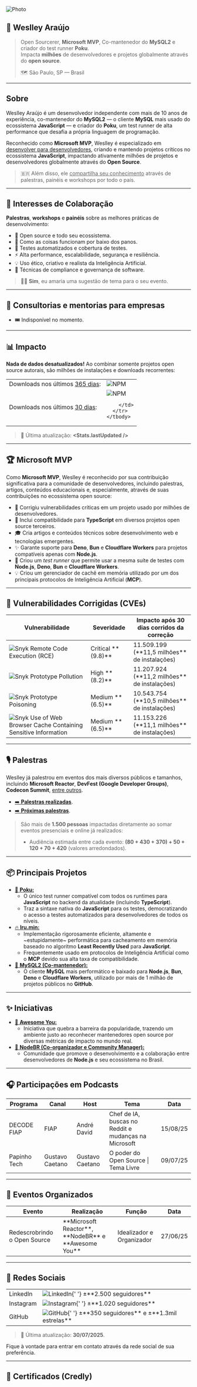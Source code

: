 
<div className='img-bio'>
  <img loading='lazy' alt='Photo' src='/img/1738374865030.jpeg' width={128} />
  <div>

## 📌 Weslley Araújo

> Open Sourcerer, <Link to="https://mvp.microsoft.com/en-US/mvp/profile/92f04098-519f-40f7-a22d-1f0579e3aae7">**Microsoft MVP**</Link>, Co-mantenedor do <Link to="https://sidorares.github.io/node-mysql2/">**MySQL2**</Link> e criador do test runner <Link to="https://poku.io/">**Poku**</Link>.<br />
> Impacta **milhões** de desenvolvedores e projetos globalmente através do **open source**.
>
> 🗺️ São Paulo, SP — Brasil

  </div>
</div>

---

## <UserSearch /> Sobre

Weslley Araújo é um desenvolvedor independente com mais de 10 anos de experiência, co-mantenedor do <Link to="https://sidorares.github.io/node-mysql2/">**MySQL2**</Link> — o cliente **MySQL** mais usado do ecossistema **JavaScript** — e criador do <Link to="https://poku.io/">**Poku**</Link>, um test runner de alta performance que desafia a própria linguagem de programação.

Reconhecido como <Link to="https://mvp.microsoft.com/en-US/mvp/profile/92f04098-519f-40f7-a22d-1f0579e3aae7">**Microsoft MVP**</Link>, Weslley é especializado em <ins>desenvolver para desenvolvedores</ins>, criando e mantendo projetos críticos no ecossistema **JavaScript**, impactando ativamente milhões de projetos e desenvolvedores globalmente através do **Open Source**.

<Admonition type='tip' title='' icon=''>

> 🇧🇷 Além disso, ele <ins>compartilha seu conhecimento</ins> através de palestras, painéis e workshops por todo o país.

</Admonition>

---

## 🚀 Interesses de Colaboração

**Palestras**, **workshops** e **painéis** sobre as melhores práticas de desenvolvimento:

- 🤝 Open source e todo seu ecossistema.
- 🔬 Como as coisas funcionam por baixo dos panos.
- 🧪 Testes automatizados e cobertura de testes.
- ⚡️ Alta performance, escalabilidade, segurança e resiliência.
- 💡 Uso ético, criativo e realista da Inteligência Artificial.
- 🔐 Técnicas de compliance e governança de software.

<Admonition type='tip' title='' icon=''>

> 🫶🏻 **Sim**, eu amaria uma sugestão de tema para o seu evento.

</Admonition>

---

## 👔 Consultorias e mentorias para empresas

- 🎟️ Indisponível no momento.

---

## 📊 Impacto

**Nada de dados desatualizados!** Ao combinar somente projetos open source autorais, são milhões de instalações e downloads recorrentes:

<div className='container'>
  <table>
    <tbody>
      <tr>
        <td>
          Downloads nos últimos <ins>365 dias</ins>:
        </td>
        <td>
          <img src='/img/npm.svg' alt='NPM' width={16} height={16} />
          <strong>
            <Stats.downloadsPerYear />
          </strong>
        </td>
      </tr>
      <tr>
        <td>
          Downloads nos últimos <ins>30 dias</ins>:
        </td>
        <td>
          <img src='/img/npm.svg' alt='NPM' width={16} height={16} />
          <strong>
            <Stats.downloadsPerMonth />
          </strong>

        </td>
      </tr>
    </tbody>

  </table>
</div>

> 🔄 Última atualização: **<Stats.lastUpdated />**

---

## 🏆 Microsoft MVP

Como <Link to="https://mvp.microsoft.com/en-US/mvp/profile/92f04098-519f-40f7-a22d-1f0579e3aae7">**Microsoft MVP**</Link>, Weslley é reconhecido por sua contribuição significativa para a comunidade de desenvolvedores, incluindo palestras, artigos, conteúdos educacionais e, especialmente, através de suas contribuições no ecossistema open source:

- 🔐 Corrigiu vulnerabilidades críticas em um projeto usado por milhões de desenvolvedores.
- 🔧 Inclui compatibilidade para **TypeScript** em diversos projetos open source terceiros.
- 🎓 Cria artigos e conteúdos técnicos sobre desenvolvimento web e tecnologias emergentes.
- ✨ Garante suporte para **Deno**, **Bun** e **Cloudflare Workers** para projetos compatíveis apenas com **Node.js**.
- 🧪 Criou um _test runner_ que permite usar a mesma suíte de testes com **Node.js**, **Deno**, **Bun** e **Cloudflare Workers**.
- 💡 Criou um gerenciador de cachê em memória utilizado por um dos principais protocolos de Inteligência Artificial (**MCP**).

---

## 👾 Vulnerabilidades Corrigidas (CVEs)

<div className='container'>
  <table>
    <thead>
      <tr>
        <th>Vulnerabilidade</th>
        <th>Severidade</th>
        <th>Impacto após 30 dias corridos da correção</th>
      </tr>
    </thead>
    <tbody>
      <tr>
        <td>
          <img src='/img/snyk.svg' alt='Snyk' width={16} height={16} />
          <Link to='https://security.snyk.io/vuln/SNYK-JS-MYSQL2-6591085'>
            Remote Code Execution (RCE)
          </Link>
        </td>
        <td>Critical **(9.8)**</td>
        <td>11.509.199 (**11,5 milhões** de instalações)</td>
      </tr>
      <tr>
        <td>
          <img src='/img/snyk.svg' alt='Snyk' width={16} height={16} />
          <Link to='https://security.snyk.io/vuln/SNYK-JS-MYSQL2-6861580'>
            Prototype Pollution
          </Link>
        </td>
        <td>High **(8.2)**</td>
        <td>11.207.924 (**11,2 milhões** de instalações)</td>
      </tr>
      <tr>
        <td>
          <img src='/img/snyk.svg' alt='Snyk' width={16} height={16} />
          <Link to='https://security.snyk.io/vuln/SNYK-JS-MYSQL2-6591084'>
            Prototype Poisoning
          </Link>
        </td>
        <td>Medium **(6.5)**</td>
        <td>10.543.754 (**10,5 milhões** de instalações)</td>
      </tr>
      <tr>
        <td>
          <img src='/img/snyk.svg' alt='Snyk' width={16} height={16} />
          <Link to='https://security.snyk.io/vuln/SNYK-JS-MYSQL2-6591300'>
            Use of Web Browser Cache Containing Sensitive Information
          </Link>
        </td>
        <td>Medium **(6.5)**</td>
        <td>11.153.226 (**11,1 milhões** de instalações)</td>
      </tr>
    </tbody>
  </table>
</div>

---

## 🎙️ Palestras

Weslley já palestrou em eventos dos mais diversos públicos e tamanhos, incluindo **Microsoft Reactor**, **DevFest (Google Developer Groups)**, **Codecon Summit**, [entre outros](/talks/).

- [➡️ **Palestras realizadas**](/talks/).
- [➡️ **Próximas palestras**](/).

<Admonition type='tip' title='' icon=''>

> São mais de **1.500 pessoas** impactadas diretamente ao somar eventos presenciais e online já realizados:
>
> - Audiência estimada entre cada evento: **(80 + 430 + 370) + 50 + 120 + 70 + 420** (valores arredondados).

</Admonition>

---

## 📦 Principais Projetos

- [🐷 **Poku:**](https://poku.io/)
  - O único test runner compatível com todos os runtimes para **JavaScript** no backend da atualidade (incluindo **TypeScript**).
  - Traz a sintaxe nativa do **JavaScript** para os testes, democratizando o acesso a testes automatizados para desenvolvedores de todos os níveis.
- [🔥 **lru.min:**](https://www.npmjs.com/package/lru.min)
  - Implementação rigorosamente eficiente, altamente e ~estupidamente~ performática para cacheamento em memória baseado no algoritmo **Least Recently Used** para **JavaScript**.
  - Frequentemente usado em protocolos de Inteligência Artificial como o **MCP** devido sua alta taxa de compatibilidade.
- [🐬 **MySQL2 (Co-mantenedor):**](https://sidorares.github.io/node-mysql2/)
  - O cliente **MySQL** mais performático e baixado para **Node.js**, **Bun**, **Deno** e **Cloudflare Workers**, utilizado por <Link to='https://github.com/sidorares/node-mysql2/network/dependents'>mais de 1 milhão de projetos públicos</Link> no **GitHub**.

---

## ✨ Iniciativas

- [🐜 **Awesome You:**](https://awesomeyou.io/)
  - Iniciativa que quebra a barreira da popularidade, trazendo um ambiente justo ao reconhecer mantenedores open source por diversas métricas de impacto no mundo real.
- [🐢 **NodeBR (Co-organizador e Community Manager):**](https://linktr.ee/nodebr)
  - Comunidade que promove o desenvolvimento e a colaboração entre desenvolvedores de **Node.js** e seu ecossistema no Brasil.

---

## 🎧 Participações em Podcasts

<div className='container'>
  <table>
    <thead>
      <tr>
        <th>Programa</th>
        <th>Canal</th>
        <th>Host</th>
        <th>Tema</th>
        <th>Data</th>
      </tr>
    </thead>
    <tbody>
      <tr>
        <td>
          <Link to='https://youtu.be/XdEsRjPllZs'>DECODE FIAP</Link>
        </td>
        <td>
          <Link to='https://www.youtube.com/@FiapBrasil'>FIAP</Link>
        </td>
        <td>
          <Link to='https://www.linkedin.com/in/andrefdavid/'>André David</Link>
        </td>
        <td>Chef de IA, buscas no Reddit e mudanças na Microsoft</td>
        <td>15/08/25</td>
      </tr>
      <tr>
        <td>
          <Link to='https://youtu.be/rdtgG6AAuIA'>Papinho Tech</Link>
        </td>
        <td>
          <Link to='https://www.youtube.com/@oguscaetano'>Gustavo Caetano</Link>
        </td>
        <td>
          <Link to='https://www.linkedin.com/in/oguscaetano/'>
            Gustavo Caetano
          </Link>
        </td>
        <td>O poder do Open Source | Tema Livre</td>
        <td>09/07/25</td>
      </tr>
    </tbody>
  </table>
</div>

---

## 📆 Eventos Organizados

<div className='container'>
  <table>
    <thead>
      <tr>
        <th>Evento</th>
        <th>Realização</th>
        <th>Função</th>
        <th>Data</th>
      </tr>
    </thead>
    <tbody>
      <tr>
        <td>
          <Link to='https://www.youtube.com/watch?v=_WTl3AJWMYI'>
            Redescrobrindo o Open Source
          </Link>
        </td>
        <td>**Microsoft Reactor**, **NodeBR** e **Awesome You**</td>
        <td>Idealizador e Organizador</td>
        <td>27/06/25</td>
      </tr>
    </tbody>
  </table>
</div>

---

## 🖖 Redes Sociais

<div className='container'>
  <table>
    <tbody>
      <tr>
        <td>
          <Link to='https://www.linkedin.com/in/wellwelwel/'>LinkedIn</Link>
        </td>
        <td>
          <img src='/img/linkedin.svg' alt='LinkedIn' width={16} height={16} />{' '}
          <span>±**2.500 seguidores**</span>
        </td>
      </tr>
      <tr>
        <td>
          <Link to='https://www.instagram.com/wellwelwel/'>Instagram</Link>
        </td>
        <td>
          <img
            src='/img/instagram.svg'
            alt='Instagram'
            width={16}
            height={16}
          />{' '}
          <span>±**1.020 seguidores**</span>
        </td>
      </tr>
      <tr>
        <td>
          <Link to='https://github.com/wellwelwel'>GitHub</Link>
        </td>
        <td>
          <img src='/img/github.svg' alt='GitHub' width={16} height={16} />{' '}
          <span>±**350 seguidores** e ±**1.3mil estrelas**</span>
        </td>
      </tr>
    </tbody>
  </table>
</div>

> 🔄 Última atualização: **30/07/2025**.

Fique à vontade para entrar em contato através da rede social de sua preferência.

---

## 🏅 Certificados (Credly)

<Credly badgeId='36aeaad9-6187-47a2-8107-d52a90a565d4' />
